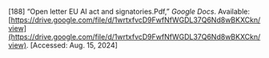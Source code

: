 \[188\]	“Open letter EU AI act and signatories.Pdf,” *Google Docs*. Available: [https://drive.google.com/file/d/1wrtxfvcD9FwfNfWGDL37Q6Nd8wBKXCkn/view](https://drive.google.com/file/d/1wrtxfvcD9FwfNfWGDL37Q6Nd8wBKXCkn/view). \[Accessed: Aug. 15, 2024\]